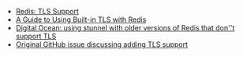 - [Redis: TLS Support](https://redis.io/topics/encryption)
- [A Guide to Using Built-in TLS with Redis](https://nishanths.svbtle.com/setting-up-redis-with-tls)
- [Digital Ocean: using stunnel with older versions of Redis that don''t support TLS](https://www.digitalocean.com/community/tutorials/how-to-connect-to-managed-redis-over-tls-with-stunnel-and-redis-cli)
- [Original GitHub issue discussing adding TLS support](https://github.com/redis/redis/issues/2178)
